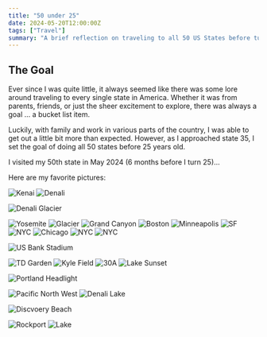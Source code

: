 ```yaml
---
title: "50 under 25"
date: 2024-05-20T12:00:00Z
tags: ["Travel"]
summary: "A brief reflection on traveling to all 50 US States before turning 25 years old."
---
```


## The Goal

Ever since I was quite little, it always seemed like there was some lore around traveling to every single state in America.
Whether it was from parents, friends, or just the sheer excitement to explore, there was always a goal ... a bucket list item.

Luckily, with family and work in various parts of the country, I was able to get out a little bit more than expected.
However, as I approached state 35, I set the goal of doing all 50 states before 25 years old.

I visited my 50th state in May 2024 (6 months before I turn 25)...

Here are my favorite pictures:

<Image alt="Kenai" src="/assets/blog/images/50-states/kenai.jpeg" />

<Image alt="Denali" src="/assets/blog/images/50-states/denali.jpeg" />

<Image
  alt="Denali Glacier"
  src="/assets/blog/images/50-states/denali-glacier.jpeg"
/>

<Image alt="Yosemite" src="/assets/blog/images/50-states/yosemite.jpeg" />

<Image alt="Glacier" src="/assets/blog/images/50-states/glacier.jpeg" />

<Image alt="Grand Canyon" src="/assets/blog/images/50-states/grand-canyon.jpeg" />

<Image alt="Boston" src="/assets/blog/images/50-states/boston.jpeg" />

<Image alt="Minneapolis" src="/assets/blog/images/50-states/msp.jpeg" />

<Image alt="SF" src="/assets/blog/images/50-states/sf-bay.jpeg" />

<Image alt="NYC" src="/assets/blog/images/50-states/nyc-1.jpeg" />

<Image alt="Chicago" src="/assets/blog/images/50-states/bean.jpeg" />

<Image alt="NYC" src="/assets/blog/images/50-states/nyc-2.jpeg" />

<Image alt="NYC" src="/assets/blog/images/50-states/nyc-3.jpeg" />

<Image
  alt="US Bank Stadium"
  src="/assets/blog/images/50-states/us-bank-stadium.jpeg"
/>

<Image alt="TD Garden" src="/assets/blog/images/50-states/td-garden.jpeg" />

<Image alt="Kyle Field" src="/assets/blog/images/50-states/kyle-field.jpeg" />

<Image alt="30A" src="/assets/blog/images/50-states/florida.jpeg" />

<Image alt="Lake Sunset" src="/assets/blog/images/50-states/lake-sunset.jpeg" />

<Image
  alt="Portland Headlight"
  src="/assets/blog/images/50-states/maine-headlight.jpeg"
/>

<Image alt="Pacific North West" src="/assets/blog/images/50-states/pnw.jpeg" />

<Image alt="Denali Lake" src="/assets/blog/images/50-states/denali-lake.jpeg" />

<Image
  alt="Discvoery Beach"
  src="/assets/blog/images/50-states/discovery-beach.jpeg"
/>

<Image alt="Rockport" src="/assets/blog/images/50-states/rockport.jpeg" />

<Image alt="Lake" src="/assets/blog/images/50-states/lake.jpeg" />
